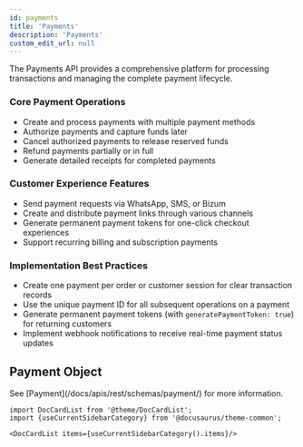 ```yaml
---
id: payments
title: 'Payments'
description: 'Payments'
custom_edit_url: null
---
```


<p>
  The Payments API provides a comprehensive platform for processing transactions and managing the
  complete payment lifecycle.
</p>
<h3>Core Payment Operations</h3>
<ul>
  <li>Create and process payments with multiple payment methods</li>
  <li>Authorize payments and capture funds later</li>
  <li>Cancel authorized payments to release reserved funds</li>
  <li>Refund payments partially or in full</li>
  <li>Generate detailed receipts for completed payments</li>
</ul>
<h3>Customer Experience Features</h3>
<ul>
  <li>Send payment requests via WhatsApp, SMS, or Bizum</li>
  <li>Create and distribute payment links through various channels</li>
  <li>Generate permanent payment tokens for one-click checkout experiences</li>
  <li>Support recurring billing and subscription payments</li>
</ul>
<h3>Implementation Best Practices</h3>
<ul>
  <li>Create one payment per order or customer session for clear transaction records</li>
  <li>Use the unique payment ID for all subsequent operations on a payment</li>
  <li>
    Generate permanent payment tokens (with <code>generatePaymentToken: true</code>) for returning
    customers
  </li>
  <li>Implement webhook notifications to receive real-time payment status updates</li>
</ul>
<h2>Payment Object</h2>
See [Payment](/docs/apis/rest/schemas/payment/) for more information.

```mdx-code-block
import DocCardList from '@theme/DocCardList';
import {useCurrentSidebarCategory} from '@docusaurus/theme-common';

<DocCardList items={useCurrentSidebarCategory().items}/>
```
